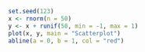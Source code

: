 ```r
set.seed(123)
x <- rnorm(n = 50)
y <- x + runif(50, min = -1, max = 1)
plot(x, y, main = "Scatterplot") 
abline(a = 0, b = 1, col = "red")
```